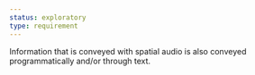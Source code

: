 ```yaml
---
status: exploratory
type: requirement
---
```


Information that is conveyed with spatial audio is also conveyed <a>programmatically</a> and/or through text.
